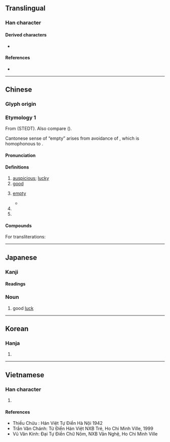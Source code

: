 {{also|𠮷|喆|吿|告|古|舌|舎}}
{{character info/new}}
==Translingual==
{{stroke order|strokes=6}}

===Han character===
{{Han char|rn=30|rad=口|as=03|sn=6|four=40601|canj=GR|ids=⿱士口}}

====Derived characters====
* {{l|mul|[[洁]], [[桔]], [[結]]([[结]]), [[詰]]([[诘]]), [[銡]], [[頡]]([[颉]]), [[鮚]]([[鲒]]), [[喆]], [[䓀]], [[臺]], [[嚞]], [[髻]]}}

====References====
* {{Han ref|kx=0175.020|dkj=03289|dj=0389.020|hdz=10576.060|uh=5409|ud=21513|bh=A64E|bd=42574}}

----

==Chinese==
{{zh-forms|alt=𠮷}}

===Glyph origin===
{{Han etyl}}

===Etymology 1===
From {{inh|zh|sit-pro|*s-kjit||happy; pleased}} (STEDT). Also compare {{cog|bo|སྐྱིད་པ||to be happy}} ({{zh-ref|Schuessler, 2007}}).

Cantonese sense of “empty” arises from avoidance of {{zh-l|空|hung1}}, which is homophonous to {{zh-l|凶|hung1|inauspicious}}.

====Pronunciation====
{{zh-pron
|m=jí
|c=gat1
|h=pfs=kit
|md=gék
|mn=xm,qz,tw:kiat/xm,zz:kit
|mn_note=Xiamen: kiat - vernacular; kit - literary
|mn-t=gig4
|w=4jiq
|mc=y
|oc=y
|cat=a,pn
}}

====Definitions====
{{zh-hanzi}}

# [[auspicious]]; [[lucky]]
# [[good]]
# {{lb|zh|Cantonese|euphemistic}} [[empty]]
#* {{zh-x|橫掂 有 間 房{fong4-2} 吉 咗 喺度，不如 租 畀 人 住 啊。|Since there's an '''empty''' room, why don't we rent it out?|C}}
# {{zh-short|吉林|[[Jilin]] Province}}
# {{surname|lang=zh}}

====Compounds====
{{zh-der|吉兆|吉日|不吉|丙吉問牛|乞拉朋吉|凶多吉少|初吉|卜吉|即吉|吉丁|吉丁當|吉丁疙疸|吉丟古堆|吉人|吉人天相|吉備真備|吉光片羽|吉凶|吉凶悔吝|吉凶慶弔|吉凶未卜|吉利|吉利話|吉劇|吉占|吉吉枓枓|吉問|吉器|吉地|吉士|吉夕|吉娃娃|吉安|吉屋|吉川英治|吉州窯|吉布地|吉帖|吉席|吉慶|吉慶無虞|吉日良辰|吉旦|吉星文|吉星高照|吉時|吉月|吉朋|吉服|吉期|吉林|吉玎玎|吉田松陰|吉田茂|吉祥|吉祥如意|吉祥止止|吉祥物|吉禮|吉羊|吉蔑|吉藏|吉言|吉貝|吉金|吉金文|吉鹽|喜鵲叫吉|喬吉|多凶少吉|夢蘭叶吉|大吉|大吉大利|大吉嶺|天相吉人|延吉縣|從吉|擇吉|易元吉|春風藹吉|月吉|涓吉|溜之大吉|潭祉叶吉|王吉|百事大吉|福吉|萬事大吉|秦吉了|羅鉗吉網|良辰吉日|襲吉|諏吉|豐臣秀吉|趨吉避凶|逢凶化吉|避凶就吉|避凶趨吉|鄭吉|開市大吉|開張大吉|關門大吉|黃道吉日|吉呷|尹吉甫|吉仁|永吉|班迭棉吉|混吉}}
For transliterations:
{{zh-der|吉他|電吉他|吉卜賽|吉卜塞|吉卜齡|吉普女郎|吉普|吉普賽|吉爾庫克|吉特巴|吉賽爾|吉辛|吉達|吉里巴斯|吉隆坡|吉魯巴|塔吉克族|巴什吉爾|帕息吉|成吉思汗|柏吉烏斯|歐吉桑|納吉|邱吉爾|}}

----

==Japanese==

===Kanji===
{{ja-kanji|grade=c|rs=口03}}

====Readings====
{{ja-readings
|goon=きち
|kanon=きつ
|kun=よ-い, よ-し
}}

{{ja-kanjitab|きち|yomi=o}}

{{ja-kanjitab|きつ|yomi=o}}

===Noun===
{{ja-noun|きち|きつ}}

# good [[luck]]

----

==Korean==

===Hanja===
{{ko-hanja|hangeul=길|rv=gil|mr=kil|y=kil}}

# {{defn|lang=ko|sort=口03}}

----

==Vietnamese==

===Han character===
{{vi-hantu|[[cát]], [[kiết]]|rs=口03}}

# {{defn|lang=vi|sort=口03}}

====References====
* Thiều Chửu : Hán Việt Tự Điển Hà Nội 1942
* Trần Văn Chánh: Từ Điển Hán Việt NXB Trẻ, Ho Chi Minh Ville, 1999
* Vũ Văn Kính: Đại Tự Điển Chữ Nôm, NXB Văn Nghệ, Ho Chi Minh Ville